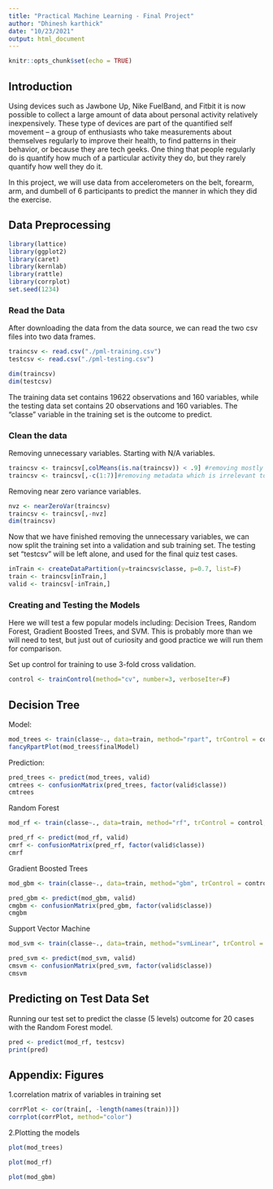 ---
title: "Practical Machine Learning - Final Project"
author: "Dhinesh karthick"
date: "10/23/2021"
output: html_document
---

```{r setup, include=FALSE}
knitr::opts_chunk$set(echo = TRUE)
```

## Introduction  
Using devices such as Jawbone Up, Nike FuelBand, and Fitbit it is now possible to collect a large amount of data about personal activity relatively inexpensively. These type of devices are part of the quantified self movement – a group of enthusiasts who take measurements about themselves regularly to improve their health, to find patterns in their behavior, or because they are tech geeks. One thing that people regularly do is quantify how much of a particular activity they do, but they rarely quantify how well they do it.  

In this project, we will use data from accelerometers on the belt, forearm, arm, and dumbell of 6 participants to predict the manner in which they did the exercise.  

## Data Preprocessing  
```{r, cache = T}
library(lattice)
library(ggplot2)
library(caret)
library(kernlab)
library(rattle)
library(corrplot)
set.seed(1234)
```
  
### Read the Data
After downloading the data from the data source, we can read the two csv files into two data frames.  
```{r, cache = T}
traincsv <- read.csv("./pml-training.csv")
testcsv <- read.csv("./pml-testing.csv")

dim(traincsv)
dim(testcsv)
```
The training data set contains 19622 observations and 160 variables, while the testing data set contains 20 observations and 160 variables. The "classe" variable in the training set is the outcome to predict. 

### Clean the data
Removing unnecessary variables. Starting with N/A variables.
```{r, cache = T}
traincsv <- traincsv[,colMeans(is.na(traincsv)) < .9] #removing mostly na columns
traincsv <- traincsv[,-c(1:7)]#removing metadata which is irrelevant to the outcome
```
Removing near zero variance variables.
```{r, cache = T}
nvz <- nearZeroVar(traincsv)
traincsv <- traincsv[,-nvz]
dim(traincsv)
```  
Now that we have finished removing the unnecessary variables, we can now split the training set into a validation and sub training set. The testing set “testcsv” will be left alone, and used for the final quiz test cases.
```{r, cache = T}
inTrain <- createDataPartition(y=traincsv$classe, p=0.7, list=F)
train <- traincsv[inTrain,]
valid <- traincsv[-inTrain,]
```


###  Creating and Testing the Models
Here we will test a few popular models including: Decision Trees, Random Forest, Gradient Boosted Trees, and SVM. This is probably more than we will need to test, but just out of curiosity and good practice we will run them for comparison.

Set up control for training to use 3-fold cross validation.
```{r, cache = T}
control <- trainControl(method="cv", number=3, verboseIter=F)
```

## Decision Tree
 Model:
```{r, cache = T}
mod_trees <- train(classe~., data=train, method="rpart", trControl = control, tuneLength = 5)
fancyRpartPlot(mod_trees$finalModel)
```
 Prediction:
```{r, cache = T}
pred_trees <- predict(mod_trees, valid)
cmtrees <- confusionMatrix(pred_trees, factor(valid$classe))
cmtrees
```
Random Forest
```{r, cache = T}
mod_rf <- train(classe~., data=train, method="rf", trControl = control, tuneLength = 5)

pred_rf <- predict(mod_rf, valid)
cmrf <- confusionMatrix(pred_rf, factor(valid$classe))
cmrf
```
Gradient Boosted Trees
```{r, cache = T}
mod_gbm <- train(classe~., data=train, method="gbm", trControl = control, tuneLength = 5, verbose = F)

pred_gbm <- predict(mod_gbm, valid)
cmgbm <- confusionMatrix(pred_gbm, factor(valid$classe))
cmgbm
```
Support Vector Machine
```{r, cache = T}
mod_svm <- train(classe~., data=train, method="svmLinear", trControl = control, tuneLength = 5, verbose = F)

pred_svm <- predict(mod_svm, valid)
cmsvm <- confusionMatrix(pred_svm, factor(valid$classe))
cmsvm
```

## Predicting on Test Data Set
Running our test set to predict the classe (5 levels) outcome for 20 cases with the Random Forest model.
```{r, cache = T}
pred <- predict(mod_rf, testcsv)
print(pred)
```  

## Appendix: Figures
1.correlation matrix of variables in training set  
```{r, cache = T}
corrPlot <- cor(train[, -length(names(train))])
corrplot(corrPlot, method="color")
```
2.Plotting the models
```{r, cache = T}
plot(mod_trees)
```
```{r, cache = T}
plot(mod_rf)
```
```{r, cache = T}
plot(mod_gbm)
```
